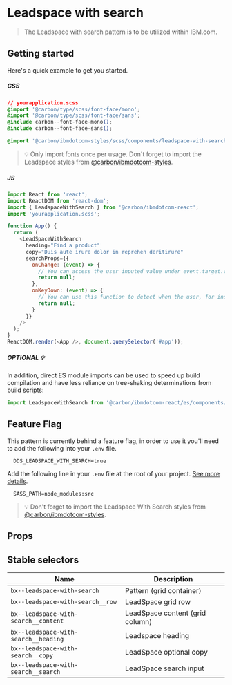 
# Leadspace with search

> The Leadspace with search pattern is to be utilized within IBM.com.

## Getting started

Here's a quick example to get you started.

##### CSS

```css
// yourapplication.scss
@import '@carbon/type/scss/font-face/mono';
@import '@carbon/type/scss/font-face/sans';
@include carbon--font-face-mono();
@include carbon--font-face-sans();

@import '@carbon/ibmdotcom-styles/scss/components/leadspace-with-search';
```

> 💡 Only import fonts once per usage. Don't forget to import the Leadspace
> styles from
> [@carbon/ibmdotcom-styles](https://github.com/carbon-design-system/carbon-for-ibm-dotcom/blob/main/packages/styles).

##### JS

```javascript
import React from 'react';
import ReactDOM from 'react-dom';
import { LeadspaceWithSearch } from '@carbon/ibmdotcom-react';
import 'yourapplication.scss';

function App() {
  return (
    <LeadSpaceWithSearch
      heading="Find a product"
      copy="Duis aute irure dolor in reprehen deritirure"
      searchProps={{
        onChange: (event) => {
          // You can access the user inputed value under event.target.value
          return null;
        },
        onKeyDown: (event) => {
          // You can use this function to detect when the user, for instance, is pressing enter/return keys.
          return null;
        }
      }}
    />
  );
}
ReactDOM.render(<App />, document.querySelector('#app'));
```

##### OPTIONAL 💡

In addition, direct ES module imports can be used to speed up build compilation and have less reliance on tree-shaking determinations from build scripts:

````js
import LeadspaceWithSearch from '@carbon/ibmdotcom-react/es/components/LeadspaceWithSearch/LeadspaceWithSearch';
````

## Feature Flag

This pattern is currently behind a feature flag, in order to use it you'll need
to add the following into your `.env` file.

```
  DDS_LEADSPACE_WITH_SEARCH=true
```

Add the following line in your `.env` file at the root of your project.
[See more details](https://github.com/carbon-design-system/carbon-for-ibm-dotcom/tree/main/packages/styles#usage).

```
  SASS_PATH=node_modules:src
```

> 💡 Don't forget to import the Leadspace With Search styles from
> [@carbon/ibmdotcom-styles](https://github.com/carbon-design-system/carbon-for-ibm-dotcom/blob/main/packages/styles).

## Props

<Props of={LeadSpaceWithSearch} />

## Stable selectors

| Name                                   | Description                      |
| -------------------------------------- | -------------------------------- |
| `bx--leadspace-with-search`            | Pattern (grid container)         |
| `bx--leadspace-with-search__row`       | LeadSpace grid row               |
| `bx--leadspace-with-search__content`   | LeadSpace content (grid column)  |
| `bx--leadspace-with-search__heading`   | Leadspace heading                |
| `bx--leadspace-with-search__copy`      | LeadSpace optional copy          |
| `bx--leadspace-with-search__search`    | LeadSpace search input           |
